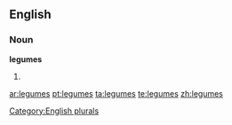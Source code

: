 
==English==

===Noun===
'''legumes'''

# {{plural of|[[legume]]}}

[[Category:English plurals]]

[[ar:legumes]]
[[pt:legumes]]
[[ta:legumes]]
[[te:legumes]]
[[zh:legumes]]